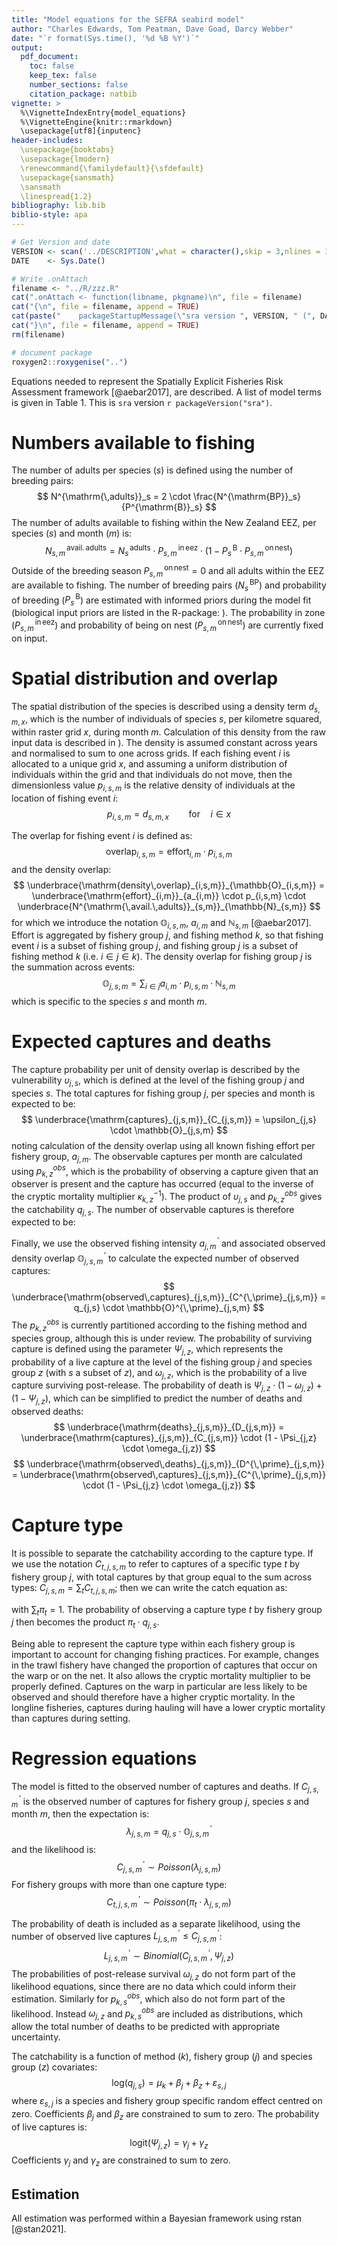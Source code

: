 ```yaml
---
title: "Model equations for the SEFRA seabird model"
author: "Charles Edwards, Tom Peatman, Dave Goad, Darcy Webber"
date: "`r format(Sys.time(), '%d %B %Y')`"
output: 
  pdf_document:
    toc: false
    keep_tex: false
    number_sections: false
    citation_package: natbib
vignette: >
  %\VignetteIndexEntry{model_equations}
  %\VignetteEngine{knitr::rmarkdown}
  \usepackage[utf8]{inputenc}
header-includes: 
  \usepackage{booktabs}
  \usepackage{lmodern}
  \renewcommand{\familydefault}{\sfdefault}
  \usepackage{sansmath}
  \sansmath
  \linespread{1.2}
bibliography: lib.bib
biblio-style: apa
---
```


```r
# Get Version and date
VERSION <- scan('../DESCRIPTION',what = character(),skip = 3,nlines = 1)[2]
DATE    <- Sys.Date()

# Write .onAttach
filename <- "../R/zzz.R"
cat(".onAttach <- function(libname, pkgname)\n", file = filename)
cat("{\n", file = filename, append = TRUE)
cat(paste("    packageStartupMessage(\"sra version ", VERSION, " (", DATE, ")\")\n", sep = ""), file = filename, append = TRUE)
cat("}\n", file = filename, append = TRUE)
rm(filename)

# document package
roxygen2::roxygenise("..")
```

\begin{filecontents}{lib.bib}
@Misc{stan2021,
    title = {{RStan}: the {R} interface to {Stan}},
    author = {{Stan Development Team}},
    note = {R package version 2.21.2},
    year = {2020},
    url = {http://mc-stan.org/},
}
@article{aebar2017,
    title = {{Spatially Explicit Fisheries Risk Assessment (SEFRA), Chapter 3, Aquatic Environment and Biodiversity Annual Review}},
    author = {MPI},
    pages = {pages 20 - 57},
    year = {2017}
}
\end{filecontents}

Equations needed to represent the Spatially Explicit Fisheries Risk Assessment framework [@aebar2017], are described. A list of model terms is given in Table 1. This is `sra` version `r packageVersion("sra")`.

# Numbers available to fishing

The number of adults per species ($s$) is defined using the number of breeding pairs:
$$
N^{\mathrm{\,adults}}_s = 2 \cdot \frac{N^{\mathrm{BP}}_s}{P^{\mathrm{B}}_s}
$$
The number of adults available to fishing within the New Zealand EEZ, per species ($s$) and month ($m$) is:
$$
N^{\mathrm{\,avail.\,adults}}_{s,m} = N^{\mathrm{\,adults}}_s \cdot P^{\mathrm{\,in\,eez}}_{s,m} \cdot (1 - P^{\mathrm{\,B}}_s \cdot P^{\mathrm{\,on\,nest}}_{s,m})
$$
Outside of the breeding season $P^{\mathrm{\,on\,nest}}_{s,m} = 0$ and all adults within the EEZ are available to fishing. The number of breeding pairs ($N^{\mathrm{\,BP}}_{s}$) and probability of breeding ($P^{\mathrm{\,B}}_{s}$) are estimated with informed priors during the model fit (biological input priors are listed in the R-package: \href{https://www.github.com/cttedwards/sraInputsBio}{sraInputsBio}). The probability in zone ($P^{\mathrm{\,in\,eez}}_{s,m}$) and probability of being on nest ($P^{\mathrm{\,on\,nest}}_{s,m}$) are currently fixed on input.

# Spatial distribution and overlap
The spatial distribution of the species is described using a density term $d_{s,m,x}$, which is the number of individuals of species $s$, per kilometre squared, within raster grid $x$, during month $m$. Calculation of this density from the raw input data is described in \href{https://www.github.com/cttedwards/sraInputsBio}{sraInputsBio}). The density is assumed constant across years and normalised to sum to one across grids. If each fishing event $i$ is allocated to a unique grid $x$, and assuming a uniform distribution of individuals within the grid and that individuals do not move, then the dimensionless value $p_{i,s,m}$ is the relative density of individuals at the location of fishing event $i$: 
$$
p_{i,s,m} = d_{s,m,x} \qquad \mathrm{for} \quad i \in x 
$$

The overlap for fishing event $i$ is defined as:
$$
\mathrm{overlap}_{i,s,m} = \mathrm{effort}_{i,m} \cdot p_{i,s,m}
$$
and the density overlap: 
$$
\underbrace{\mathrm{density\,overlap}_{i,s,m}}_{\mathbb{O}_{i,s,m}} = \underbrace{\mathrm{effort}_{i,m}}_{a_{i,m}} \cdot p_{i,s,m} \cdot \underbrace{N^{\mathrm{\,avail.\,adults}}_{s,m}}_{\mathbb{N}_{s,m}}
$$
for which we introduce the notation $\mathbb{O}_{i,s,m}$, $a_{i,m}$ and $\mathbb{N}_{s,m}$ [@aebar2017]. Effort is aggregated by fishery group $j$, and fishing method $k$, so that fishing event $i$ is a subset of fishing group $j$, and fishing group $j$ is a subset of fishing method $k$ (i.e. $i \in j \in k$). The density overlap for fishing group $j$ is the summation across events:
$$
\mathbb{O}_{j,s,m} = \sum_{i \in j}{a_{i,m} \cdot p_{i,s,m} \cdot \mathbb{N}_{s,m}}
$$
which is specific to the species $s$ and month $m$.

# Expected captures and deaths
The capture probability per unit of density overlap is described by the vulnerability $\upsilon_{j,s}$, which is defined at the level of the fishing group $j$ and species $s$. The total captures for fishing group $j$, per species and month is expected to be:
$$
\underbrace{\mathrm{captures}_{j,s,m}}_{C_{j,s,m}} = \upsilon_{j,s} \cdot \mathbb{O}_{j,s,m}
$$
noting calculation of the density overlap using all known fishing effort per fishery group, $a_{j,m}$. The observable captures per month are calculated using $p^{obs}_{k,z}$, which is the probability of observing a capture given that an observer is present and the capture has occurred (equal to the inverse of the cryptic mortality multiplier $\kappa^{-1}_{k,z}$). The product of $\upsilon_{j,s}$ and $p^{obs}_{k,z}$ gives the catchability $q_{j,s}$. The number of observable captures is therefore expected to be:
```{=tex}
\begin{align*}
\mathrm{observable\,captures}_{j,s,m} &= \upsilon_{j,s} \cdot \mathbb{O}_{j,s,m} \cdot p^{obs}_{k,z} \\
& = q_{j,s} \cdot \mathbb{O}_{j,s,m}
\end{align*}
```
Finally, we use the observed fishing intensity $a^{\,\prime}_{j,m}$ and associated observed density overlap $\mathbb{O}^{\,\prime}_{j,s,m}$ to calculate the expected number of observed captures:
$$
\underbrace{\mathrm{observed\,captures}_{j,s,m}}_{C^{\,\prime}_{j,s,m}} = q_{j,s} \cdot \mathbb{O}^{\,\prime}_{j,s,m}
$$
The $p^{obs}_{k,z}$ is currently partitioned according to the fishing method and species group, although this is under review. The probability of surviving capture is defined using the parameter $\Psi_{j,z}$, which represents the probability of a live capture at the level of the fishing group $j$ and species group $z$ (with $s$ a subset of $z$), and $\omega_{j,z}$, which is the probability of a live capture surviving post-release. The probability of death is $\Psi_{j,z} \cdot (1 - \omega_{j,z}) + (1 - \Psi_{j,z})$, which can be simplified to predict the number of deaths and observed deaths:
$$
\underbrace{\mathrm{deaths}_{j,s,m}}_{D_{j,s,m}} = \underbrace{\mathrm{captures}_{j,s,m}}_{C_{j,s,m}} \cdot (1 - \Psi_{j,z} \cdot \omega_{j,z})
$$
$$
\underbrace{\mathrm{observed\,deaths}_{j,s,m}}_{D^{\,\prime}_{j,s,m}} = \underbrace{\mathrm{observed\,captures}_{j,s,m}}_{C^{\,\prime}_{j,s,m}} \cdot (1 - \Psi_{j,z} \cdot \omega_{j,z})
$$

# Capture type

It is possible to separate the catchability according to the capture type. If we use the notation $C_{t,j,s,m}$ to refer to captures of a specific type $t$ by fishery group $j$, with total captures by that group equal to the sum across types: $C_{j,s,m} = \sum_{t}{C_{t,j,s,m}}$; then we can write the catch equation as:
```{=tex}
\begin{align*}
C_{j,s,m} &= q_{j,s} \cdot \mathbb{O}_{j,s,m} \\
C_{1,j,s,m} + C_{2,j,s,m} + \dots &= q_{j,s} \cdot (\pi_1 + \pi_2 + \dots) \cdot \mathbb{O}_{j,s,m} \\
\end{align*}
```
with $\sum_{t}{\pi_t} = 1$. The probability of observing a capture type $t$ by fishery group $j$ then becomes the product $\pi_t \cdot q_{j,s}$. 

Being able to represent the capture type within each fishery group is important to account for changing fishing practices. For example, changes in the trawl fishery have changed the proportion of captures that occur on the warp or on the net. It also allows the cryptic mortality multiplier to be properly defined. Captures on the warp in particular are less likely to be observed and should therefore have a higher cryptic mortality. In the longline fisheries, captures during hauling will have a lower cryptic mortality than captures during setting.

# Regression equations

The model is fitted to the observed number of captures and deaths. If $C^{\,\prime}_{j,s,m}$ is the observed number of captures for fishery group $j$, species $s$ and month $m$, then the expectation is:
$$
\lambda_{j,s,m} = q_{j,s} \cdot \mathbb{O}^{\,\prime}_{j,s,m}
$$
and the likelihood is:
$$
C^{\,\prime}_{j,s,m} \sim Poisson(\lambda_{j,s,m})
$$
For fishery groups with more than one capture type:
$$
C^{\,\prime}_{t,j,s,m} \sim Poisson(\pi_t \cdot \lambda_{j,s,m})
$$

The probability of death is included as a separate likelihood, using the number of observed live captures $L^{\,\prime}_{j,s,m} \leq C^{\,\prime}_{j,s,m}$:
$$
L^{\,\prime}_{j,s,m} \sim Binomial(C^{\,\prime}_{j,s,m}, \Psi_{j,z})
$$
The probabilities of post-release survival $\omega_{j,z}$ do not form part of the likelihood equations, since there are no data which could inform their estimation. Similarly for $p^{obs}_{k,s}$, which also do not form part of the likelihood. Instead $\omega_{j,z}$ and $p^{obs}_{k,s}$ are included as distributions, which allow the total number of deaths to be predicted with appropriate uncertainty.

The catchability is a function of method ($k$), fishery group ($j$) and species group ($z$) covariates:
$$
\mathrm{log}(q_{j,s}) = \mu_k + \beta_j + \beta_z + \varepsilon_{s,j}
$$
where $\varepsilon_{s,j}$ is a species and fishery group specific random effect centred on zero. Coefficients $\beta_j$ and $\beta_z$ are constrained to sum to zero. The probability of live captures is:
$$
\mathrm{logit}(\Psi_{j,z}) = \gamma_j + \gamma_z
$$
Coefficients $\gamma_j$ and $\gamma_z$ are constrained to sum to zero.

## Estimation
All estimation was performed within a Bayesian framework using rstan [@stan2021].


```{=tex}
\begin{table}
\centering
\footnotesize
\caption{Summary of model terms}\label{tab:pars}
\begin{tabular}{lp{0.5\linewidth}}
\toprule
 & Description   \\
\midrule
\multicolumn{2}{l}{\textbf{Subscripts}}\\
$i$ & Event\\
$j$ & Fishing group\\
$k$ & Method\\
$t$ & Capture type \\
$s$ & Species\\
$z$ & Species group \\
$m$ & Month \\
$x$ & Raster grid\\
& \\
\multicolumn{2}{l}{\textbf{Estimated parameters}} \\
$N^{\mathrm{\,BP}}_s$ & Number of breeding pairs  \\
$P^{\mathrm{\,B}}_s$ & Annual probability of breeding  \\
$\mu_k$, $\beta_j$, $\beta_z$, $\varepsilon_{sj}$ & Catchability coefficients  \\
$\gamma_j$, $\gamma_z$& Survivorship coefficients \\
$\pi_t$ & Probability of capture type \\
& \\
\multicolumn{2}{l}{\textbf{Derived parameters}} \\
$N^{\mathrm{\,adults}}_s$ & Total number of adults   \\
$\mathbb{N}_{s,m}$ & Number of adults available to fishing   \\
$q_{j,s}$ & Catchabilty  \\
$\upsilon_{j,s}$ & Vulnerability \\
$\Psi_{j,z}$ & Probability alive given capture \\
& \\
\multicolumn{2}{l}{\textbf{Input covariates}}\\
$P^{\mathrm{\,in\,eez}}_{s,m}$ & Probability of an adult being in the EEZ  \\
$P^{\mathrm{\,on\,nest}}_{s,m}$ & Probability of a breeding adult being on the nest  \\
$d(s,m,x)$ & Number of adults per km\textsuperscript{2}   \\
$a_i$ & Fishing effort intensity  \\
&\\
\multicolumn{2}{l}{\textbf{Derived covariates}}\\
$p_{i,s,m}$ & Proprtionate number of individuals available to fishing   \\
$\mathbb{O}_{i,s,m}$ & Density overlap  \\
& \\
\multicolumn{2}{l}{\textbf{Observational data}}\\
$C^{\,\prime}_{i,s,m}$ & Number of captures \\
$L^{\,\prime}_{i,s,m}$ & Number of live captures \\
\bottomrule
\end{tabular}
\end{table}
```


\clearpage

